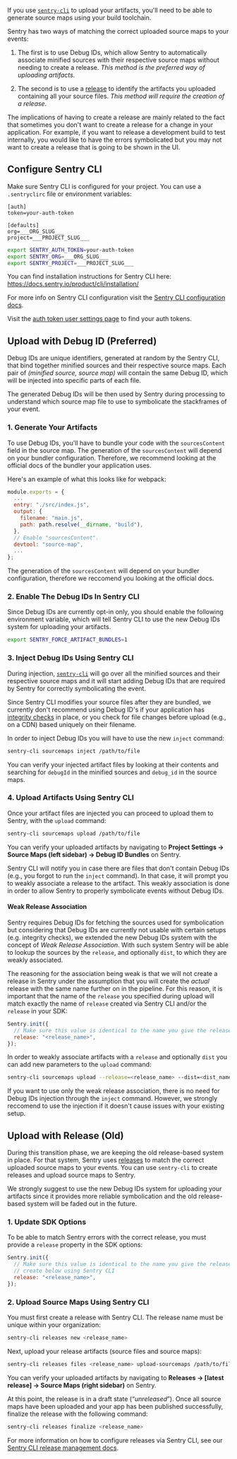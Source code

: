 If you use [`sentry-cli`](/product/cli/) to upload your artifacts, you'll need to be able to generate source maps using your build toolchain.

Sentry has two ways of matching the correct uploaded source maps to your events:

1. The first is to use Debug IDs, which allow Sentry to automatically associate minified sources with their respective source maps without needing to create a release. _This method is the preferred way of uploading artifacts._

2. The second is to use a [release](/product/releases/) to identify the artifacts you uploaded containing all your source files. _This method will require the creation of a release._

The implications of having to create a release are mainly related to the fact that sometimes you don't want to create a release for a change in your application. For example, if you want to release a development build to test internally, you would like to have the errors symbolicated but you may not want to create a release that is going to be shown in the UI.

## Configure Sentry CLI

Make sure Sentry CLI is configured for your project. You can use a `.sentryclirc` file or environment variables:

```ìni {filename:.sentryclirc}
[auth]
token=your-auth-token

[defaults]
org=___ORG_SLUG___
project=___PROJECT_SLUG___
```

```bash
export SENTRY_AUTH_TOKEN=your-auth-token
export SENTRY_ORG=___ORG_SLUG___
export SENTRY_PROJECT=___PROJECT_SLUG___
```

<Note>

You can find installation instructions for Sentry CLI here: https://docs.sentry.io/product/cli/installation/

For more info on Sentry CLI configuration visit the [Sentry CLI configuration docs](/product/cli/configuration/).

</Note>

<Note>

Visit the [auth token user settings page](https://sentry.io/settings/account/api/auth-tokens/) to find your auth tokens.

</Note>

## Upload with Debug ID (Preferred)

Debug IDs are unique identifiers, generated at random by the Sentry CLI, that bind together minified sources and their respective source maps. Each pair of _(minified source, source map)_ will contain the same Debug ID, which will be injected into specific parts of each file.

The generated Debug IDs will be then used by Sentry during processing to understand which source map file to use to symbolicate the stackframes of your event.

### 1. Generate Your Artifacts

To use Debug IDs, you'll have to bundle your code with the `sourcesContent` field in the source map. The generation of the `sourcesContent` will depend on your bundler configuration. Therefore, we recommend looking at the official docs of the bundler your application uses.

Here's an example of what this looks like for webpack:

```javascript {filename:webpack.config.js}
module.exports = {
  ...
  entry: "./src/index.js",
  output: {
    filename: "main.js",
    path: path.resolve(__dirname, "build"),
  },
  // Enable "sourcesContent".
  devtool: "source-map",
  ...
};
```

<Note>

The generation of the `sourcesContent` will depend on your bundler configuration, therefore we reccomend you looking at the official docs.

</Note>

### 2. Enable The Debug IDs In Sentry CLI

Since Debug IDs are currently opt-in only, you should enable the following environment variable, which will tell Sentry CLI to use the new Debug IDs system for uploading your artifacts.

```bash
export SENTRY_FORCE_ARTIFACT_BUNDLES=1
```

### 3. Inject Debug IDs Using Sentry CLI

During injection, [`sentry-cli`](/product/cli/) will go over all the minified sources and their respective source maps and it will start adding Debug IDs that are required by Sentry for correctly symbolicating the event.

<Note>

Since Sentry CLI modifies your source files after they are bundled, we currently don't recommend using Debug ID's if your application has [integrity checks](https://developer.mozilla.org/en-US/docs/Web/Security/Subresource_Integrity) in place, or you check for file changes before upload (e.g., on a CDN) based uniquely on their filename.

</Note>

In order to inject Debug IDs you will have to use the new `inject` command:

```bash
sentry-cli sourcemaps inject /path/to/file
```

<Note>

You can verify your injected artifact files by looking at their contents and searching for `debugId` in the minified sources and `debug_id` in the source maps.

</Note>

### 4. Upload Artifacts Using Sentry CLI

Once your artifact files are injected you can proceed to upload them to Sentry, with the `upload` command:

```bash
sentry-cli sourcemaps upload /path/to/file
```

<Note>

You can verify your uploaded artifacts by navigating to **Project Settings -> Source Maps (left sidebar) -> Debug ID Bundles** on Sentry.

</Note>

<Note>

Sentry CLI will notify you in case there are files that don't contain Debug IDs (e.g., you forgot to run the `inject` command). In that case, it will prompt you to weakly associate a release to the artifact. This weakly association is done in order to allow Sentry to properly symbolicate events without Debug IDs.

</Note>

#### Weak Release Association

Sentry requires Debug IDs for fetching the sources used for symbolication but considering that Debug IDs are currently not usable with certain setups (e.g. integrity checks), we extended the new Debug IDs system with the concept of _Weak Release Association_. With such system Sentry will be able to lookup the sources by the `release`, and optionally `dist`, to which they are weakly associated.

The reasoning for the association being weak is that we will not create a release in Sentry under the assumption that you will create the _actual_ release with the same name further on in the pipeline. For this reason, it is important that the name of the `release` you specified during upload will match exactly the name of `release` created via Sentry CLI and/or the `release` in your SDK:
```javascript
Sentry.init({
  // Make sure this value is identical to the name you give the release that specify during upload using Sentry CLI
  release: "<release_name>",
});
```

In order to weakly associate artifacts with a `release` and optionally `dist` you can add new parameters to the `upload` command:

```bash
sentry-cli sourcemaps upload --release=<release_name> --dist=<dist_name> /path/to/file
```

<Note>

If you want to use only the weak release association, there is no need for Debug IDs injection through the `inject` command. However, we strongly reccomend to use the injection if it doesn't cause issues with your existing setup.

</Note>

## Upload with Release (Old)

During this transition phase, we are keeping the old release-based system in place. For that system, Sentry uses [releases](/product/releases/) to match the correct uploaded source maps to your events. You can use `sentry-cli` to create releases and upload source maps to Sentry.

<Note>

We strongly suggest to use the new Debug IDs system for uploading your artifacts since it provides more reliable symbolication and the old release-based system will be faded out in the future.

</Note>

### 1. Update SDK Options

To be able to match Sentry errors with the correct release, you must provide a `release` property in the SDK options:

```javascript
Sentry.init({
  // Make sure this value is identical to the name you give the release that you
  // create below using Sentry CLI
  release: "<release_name>",
});
```

### 2. Upload Source Maps Using Sentry CLI

You must first create a release with Sentry CLI. The release name must be unique within your organization:

```bash
sentry-cli releases new <release_name>
```

Next, upload your release artifacts (source files and source maps):

```bash
sentry-cli releases files <release_name> upload-sourcemaps /path/to/files
```

<Note>

You can verify your uploaded artifacts by navigating to **Releases -> [latest release] -> Source Maps (right sidebar)** on Sentry.

</Note>

At this point, the release is in a draft state (“_unreleased_”). Once all source maps have been uploaded and your app has been published successfully, finalize the release with the following command:

```bash
sentry-cli releases finalize <release_name>
```

For more information on how to configure releases via Sentry CLI, see our [Sentry CLI release management docs](/product/cli/releases/).
